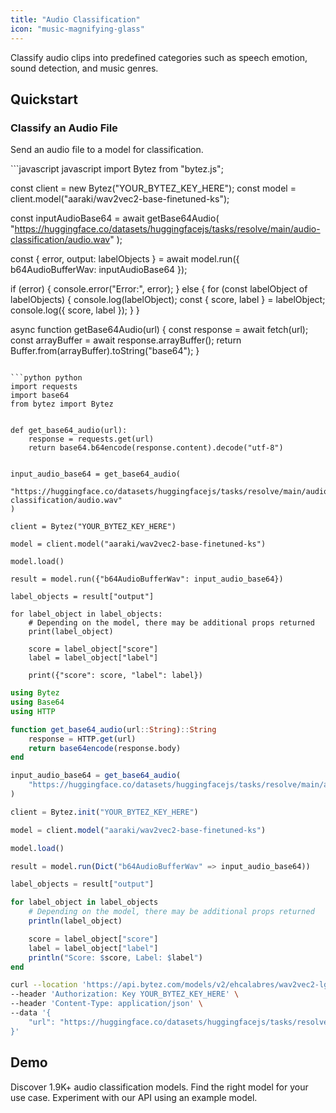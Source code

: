 ```yaml
---
title: "Audio Classification"
icon: "music-magnifying-glass"
---
```


<Tip>Classify audio clips into predefined categories such as speech emotion, sound detection, and music genres.</Tip>

## Quickstart
### Classify an Audio File

Send an audio file to a model for classification.

<CodeGroup>
```javascript javascript 
import Bytez from "bytez.js";

const client = new Bytez("YOUR_BYTEZ_KEY_HERE");
const model = client.model("aaraki/wav2vec2-base-finetuned-ks");

const inputAudioBase64 = await getBase64Audio(
  "https://huggingface.co/datasets/huggingfacejs/tasks/resolve/main/audio-classification/audio.wav"
);

const { error, output: labelObjects } = await model.run({
  b64AudioBufferWav: inputAudioBase64
});

if (error) {
  console.error("Error:", error);
} else {
  for (const labelObject of labelObjects) {
    console.log(labelObject);
    const { score, label } = labelObject;
    console.log({ score, label });
  }
}

async function getBase64Audio(url) {
  const response = await fetch(url);
  const arrayBuffer = await response.arrayBuffer();
  return Buffer.from(arrayBuffer).toString("base64");
}
```

```python python
import requests
import base64
from bytez import Bytez


def get_base64_audio(url):
    response = requests.get(url)
    return base64.b64encode(response.content).decode("utf-8")


input_audio_base64 = get_base64_audio(
    "https://huggingface.co/datasets/huggingfacejs/tasks/resolve/main/audio-classification/audio.wav"
)

client = Bytez("YOUR_BYTEZ_KEY_HERE")

model = client.model("aaraki/wav2vec2-base-finetuned-ks")

model.load()

result = model.run({"b64AudioBufferWav": input_audio_base64})

label_objects = result["output"]

for label_object in label_objects:
    # Depending on the model, there may be additional props returned
    print(label_object)

    score = label_object["score"]
    label = label_object["label"]

    print({"score": score, "label": label})
```

```julia julia
using Bytez
using Base64
using HTTP

function get_base64_audio(url::String)::String
	response = HTTP.get(url)
	return base64encode(response.body)
end

input_audio_base64 = get_base64_audio(
	"https://huggingface.co/datasets/huggingfacejs/tasks/resolve/main/audio-classification/audio.wav",
)

client = Bytez.init("YOUR_BYTEZ_KEY_HERE")

model = client.model("aaraki/wav2vec2-base-finetuned-ks")

model.load()

result = model.run(Dict("b64AudioBufferWav" => input_audio_base64))

label_objects = result["output"]

for label_object in label_objects
	# Depending on the model, there may be additional props returned
	println(label_object)

	score = label_object["score"]
	label = label_object["label"]
	println("Score: $score, Label: $label")
end
```

```bash rest
curl --location 'https://api.bytez.com/models/v2/ehcalabres/wav2vec2-lg-xlsr-en-speech-emotion-recognition' \
--header 'Authorization: Key YOUR_BYTEZ_KEY_HERE' \
--header 'Content-Type: application/json' \
--data '{
    "url": "https://huggingface.co/datasets/huggingfacejs/tasks/resolve/main/audio-classification/audio.wav"
}'

```

</CodeGroup>

## Demo
<CardGroup>

<Card title="Explore Models" href="/model-api/playground/models" icon="cube">
  Discover 1.9K+ audio classification models. Find the right model for your use case.
</Card>

<Card title="API Playground" href="/model-api/playground/open-source/examples/audio-as-input/audio-classification" icon="webhook">
  Experiment with our API using an example model.
</Card>

</CardGroup>

